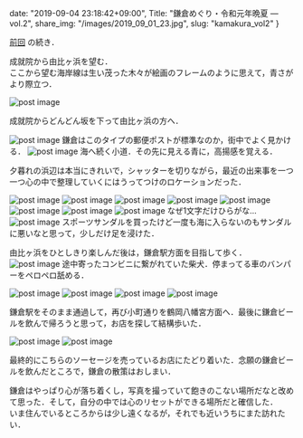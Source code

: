 date: "2019-09-04 23:18:42+09:00",
Title: "鎌倉めぐり・令和元年晩夏  ―  vol.2",
share_img: "/images/2019_09_01_23.jpg",
slug: "kamakura_vol2"
}

<a href="https://photos.dream-exp.net/2019/09/kamakura_vol1/">前回</a> の続き．

成就院から由比ヶ浜を望む．<br />ここから望む海岸線は生い茂った木々が絵画のフレームのように思えて，青さがより際立つ．

<img src="/images/2019_09_01_16.jpg" alt="post image" />

成就院からどんどん坂を下って由比ヶ浜の方へ．

<img src="/images/2019_09_01_21.jpg" alt="post image" />
<span className="caption">鎌倉はこのタイプの郵便ポストが標準なのか，街中でよく見かける．</span>

<img src="/images/2019_09_01_11.jpg" alt="post image" />
<span className="caption">海へ続く小道．その先に見える青に，高揚感を覚える．</span>

夕暮れの浜辺は本当にきれいで，シャッターを切りながら，最近の出来事を一つ一つ心の中で整理していくにはうってつけのロケーションだった．

<img src="/images/2019_09_01_23.jpg" alt="post image" />
<img src="/images/2019_09_01_25.jpg" alt="post image" />
<img src="/images/2019_09_01_10.jpg" alt="post image" />
<img src="/images/2019_09_01_31.jpg" alt="post image" />
<img src="/images/2019_09_01_35.jpg" alt="post image" />
<img src="/images/2019_09_01_18.jpg" alt="post image" />
<img src="/images/2019_09_01_4.jpg" alt="post image" />
<img src="/images/2019_09_01_5.jpg" alt="post image" />
<span className="caption">なぜ1文字だけひらがな...</span>
<img src="/images/2019_09_01_34.jpg" alt="post image" />
<span className="caption">スポーツサンダルを買ったけど一度も海に入らないのもサンダルに悪いなと思って，少しだけ足を浸けた．</span>

由比ヶ浜をひとしきり楽しんだ後は，鎌倉駅方面を目指して歩く．
<img src="/images/2019_09_01_32.jpg" alt="post image" />
<span className="caption">途中寄ったコンビニに繋がれていた柴犬．停まってる車のバンパーをペロペロ舐める．</span>

<img src="/images/2019_09_01_15.jpg" alt="post image" />
<img src="/images/2019_09_01_1.jpg" alt="post image" />
<img src="/images/2019_09_01_14.jpg" alt="post image" />
<img src="/images/2019_09_01_3.jpg" alt="post image" />

鎌倉駅をそのまま通過して，再び小町通りを鶴岡八幡宮方面へ．最後に鎌倉ビールを飲んで帰ろうと思って，お店を探して結構歩いた．

<img src="/images/2019_09_01_17.jpg" alt="post image" />
<img src="/images/2019_09_01_27.jpg" alt="post image" />

最終的にこちらのソーセージを売っているお店にたどり着いた．念願の鎌倉ビールを飲んだところで，鎌倉の散策はおしまい．

鎌倉はやっぱり心が落ち着くし，写真を撮っていて飽きのこない場所だなと改めて思った．そして，自分の中では心のリセットができる場所だと確信した．<br />いま住んでいるところからは少し遠くなるが，それでも近いうちにまた訪れたい．



